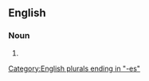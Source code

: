 {{also|tar-brushes}}

==English==

===Noun===
{{head|en|noun form}}

# {{plural of|en|tarbrush}}

[[Category:English plurals ending in "-es"]]